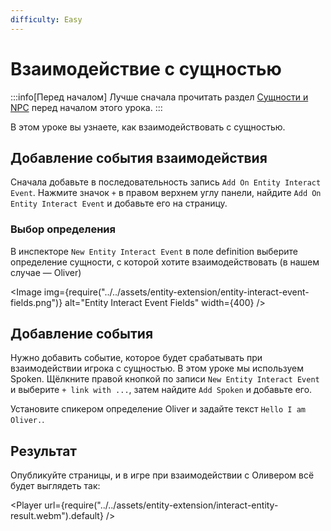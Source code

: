 ```yaml
---
difficulty: Easy
---
```



# Взаимодействие с сущностью
:::info[Перед началом]
Лучше сначала прочитать раздел [Сущности и NPC](./index.mdx) перед началом этого урока.
:::

В этом уроке вы узнаете, как взаимодействовать с сущностью.

## Добавление события взаимодействия
Сначала добавьте в последовательность запись `Add On Entity Interact Event`. Нажмите значок `+` в правом верхнем углу панели, найдите `Add On Entity Interact Event` и добавьте его на страницу.

<EntrySearch entryName="entity_interact_event"/>

### Выбор определения
В инспекторе `New Entity Interact Event` в поле definition выберите определение сущности, с которой хотите взаимодействовать (в нашем случае — Oliver)

<Image img={require("../../assets/entity-extension/entity-interact-event-fields.png")} alt="Entity Interact Event Fields" width={400} />

## Добавление события
Нужно добавить событие, которое будет срабатывать при взаимодействии игрока с сущностью. В этом уроке мы используем Spoken. Щёлкните правой кнопкой по записи `New Entity Interact Event` и выберите `+ link with ...`, затем найдите `Add Spoken` и добавьте его.

<EntrySearch entryName="spoken"/>

Установите спикером определение Oliver и задайте текст `Hello I am Oliver.`.

## Результат
Опубликуйте страницы, и в игре при взаимодействии с Оливером всё будет выглядеть так:

<Player url={require("../../assets/entity-extension/interact-entity-result.webm").default} />
